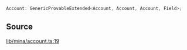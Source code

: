 ```ts
Account: GenericProvableExtended<Account, Account, Account, Field>;
```

## Source

[lib/mina/account.ts:19](https://github.com/o1-labs/o1js/blob/1ed4125b454628ef1e3e4d32dd416718a59702b8/src/lib/mina/account.ts#L19)
